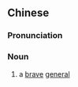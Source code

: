 {{also|驍将}}
==Chinese==
{{zh-forms|s=骁将}}

===Pronunciation===
{{zh-pron
|m=xiāojiàng
|cat=n
}}

===Noun===
{{zh-noun}}

# {{lb|zh|archaic}} a [[brave]] [[general]]